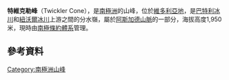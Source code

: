 {{coord|77|37|S|162|22|E|display=title}}

'''特維克勒峰'''（Twickler Cone），是[[南極洲|南極洲]]的山峰，位於[[維多利亞地|維多利亞地]]，是[[巴特利冰川|巴特利冰川]]和[[紐沃爾冰川|紐沃爾冰川]]上游之間的分水嶺，屬於[[阿斯加德山脈|阿斯加德山脈]]的一部分，海拔高度1,950米，現時由[[南極條約體系|南極條約體系]]管理。

==參考資料==
{{usgs-gazetteer}}

{{DEFAULTSORT:Twickler Cone}}
[[Category:南極洲山峰|Category:南極洲山峰]]


{{McMurdoDryValleys-geo-stub}}